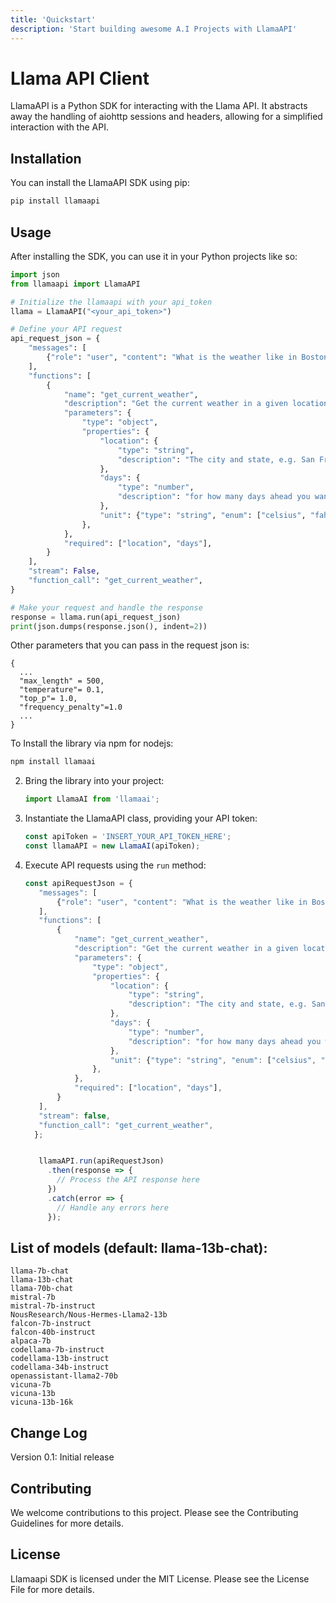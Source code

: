 ```yaml
---
title: 'Quickstart'
description: 'Start building awesome A.I Projects with LlamaAPI'
---
```


# Llama API Client

LlamaAPI is a Python SDK for interacting with the Llama API. It abstracts away the handling of aiohttp sessions and headers, allowing for a simplified interaction with the API.

## Installation

You can install the LlamaAPI SDK using pip:

```python
pip install llamaapi
```

## Usage

After installing the SDK, you can use it in your Python projects like so:

```python
import json
from llamaapi import LlamaAPI

# Initialize the llamaapi with your api_token
llama = LlamaAPI("<your_api_token>")

# Define your API request
api_request_json = {
    "messages": [
        {"role": "user", "content": "What is the weather like in Boston?"},
    ],
    "functions": [
        {
            "name": "get_current_weather",
            "description": "Get the current weather in a given location",
            "parameters": {
                "type": "object",
                "properties": {
                    "location": {
                        "type": "string",
                        "description": "The city and state, e.g. San Francisco, CA",
                    },
                    "days": {
                        "type": "number",
                        "description": "for how many days ahead you wants the forecast",
                    },
                    "unit": {"type": "string", "enum": ["celsius", "fahrenheit"]},
                },
            },
            "required": ["location", "days"],
        }
    ],
    "stream": False,
    "function_call": "get_current_weather",
}

# Make your request and handle the response
response = llama.run(api_request_json)
print(json.dumps(response.json(), indent=2))
```

Other parameters that you can pass in the request json is:

```
{
  ...
  "max_length" = 500,
  "temperature"= 0.1,
  "top_p"= 1.0,
  "frequency_penalty"=1.0
  ...
}
```
To Install the library via npm for nodejs:

   ```bash
   npm install llamaai
   ```

2. Bring the library into your project:

   ```javascript
   import LlamaAI from 'llamaai';
   ```

3. Instantiate the LlamaAPI class, providing your API token:

   ```javascript
   const apiToken = 'INSERT_YOUR_API_TOKEN_HERE';
   const llamaAPI = new LlamaAI(apiToken);
   ```

4. Execute API requests using the `run` method:

   ```javascript
   const apiRequestJson = {
      "messages": [
          {"role": "user", "content": "What is the weather like in Boston?"},
      ],
      "functions": [
          {
              "name": "get_current_weather",
              "description": "Get the current weather in a given location",
              "parameters": {
                  "type": "object",
                  "properties": {
                      "location": {
                          "type": "string",
                          "description": "The city and state, e.g. San Francisco, CA",
                      },
                      "days": {
                          "type": "number",
                          "description": "for how many days ahead you wants the forecast",
                      },
                      "unit": {"type": "string", "enum": ["celsius", "fahrenheit"]},
                  },
              },
              "required": ["location", "days"],
          }
      ],
      "stream": false,
      "function_call": "get_current_weather",
     };
   
   
      llamaAPI.run(apiRequestJson)
        .then(response => {
          // Process the API response here
        })
        .catch(error => {
          // Handle any errors here
        });
   ```

## List of models (default: llama-13b-chat):

```
llama-7b-chat
llama-13b-chat
llama-70b-chat
mistral-7b
mistral-7b-instruct
NousResearch/Nous-Hermes-Llama2-13b
falcon-7b-instruct
falcon-40b-instruct
alpaca-7b
codellama-7b-instruct
codellama-13b-instruct
codellama-34b-instruct
openassistant-llama2-70b
vicuna-7b
vicuna-13b
vicuna-13b-16k
```

## Change Log

Version 0.1: Initial release

## Contributing

We welcome contributions to this project. Please see the Contributing Guidelines for more details.

## License

Llamaapi SDK is licensed under the MIT License. Please see the License File for more details.
